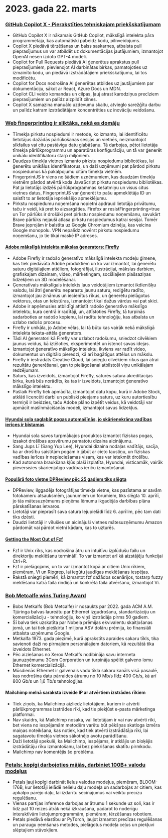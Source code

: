 
<Steps>

# 2023. gada 22. marts

### [GitHub Copilot X - Pierakstīties tehniskajam priekšskatījumam](https://github.blog/2023-03-22-github-copilot-x-the-ai-powered-developer-experience/?ref=hackernewsgpt.com)

- GitHub Copilot X ir nākamais GitHub Copilot, mākslīgā intelekta pāra programmētāja, kas automātiski pabeidz kodu, pilnveidojums.
- Copilot X piedāvā tērzēšanas un balss saskarnes, atbalsta pull pieprasījumus un var atbildēt uz dokumentācijas jautājumiem, izmantojot OpenAI nesen izdoto GPT-4 modeli.
- Copilot for Pull Requests piedāvā AI ģenerētus aprakstus pull pieprasījumiem, pievienojot AI darbinātas birkas, pamatojoties uz izmainīto kodu, un piedāvā izstrādātājiem priekšskatījumu, lai tos modificētu.
- Copilot for Docs nodrošina AI ģenerētas atbildes uz jautājumiem par dokumentāciju, sākot ar React, Azure Docs un MDN.
- Copilot CLI veido komandas un cilpas, ļauj atrast karodziņus precīziem pieprasījumiem un palīdz aizpildīt cilnes.
- Copilot X samazina manuālo uzdevumu skaitu, atvieglo sarežģītu darbu un palīdz katram izstrādātājam koncentrēties uz inovāciju veidošanu.

### [Web fingerprinting ir sliktāks, nekā es domāju](https://www.bitestring.com/posts/2023-03-19-web-fingerprinting-is-worse-than-I-thought.html?ref=hackernewsgpt.com)

- Tīmekļa pirkstu nospiedumi ir metode, ko izmanto, lai identificētu lietotājus dažādās pārlūkošanas sesijās un vietnēs, neizmantojot sīkfailus vai citu pastāvīgu datu glabāšanu. Tā darbojas, pētot lietotāja tīmekļa pārlūkprogrammu un aparatūras konfigurāciju, un tā var ģenerēt unikālu identifikatoru starp miljoniem.
- Daudzas tīmekļa vietnes izmanto pirkstu nospiedumu bibliotēkas, lai ģenerētu unikālus identifikatorus, un daži uzņēmumi pat pārdod pirkstu nospiedumus kā pakalpojumu citām tīmekļa vietnēm.
- FingerprintJS ir viens no šādiem uzņēmumiem, kas daudzām tīmekļa vietnēm pārdod atvērtā koda JavaScript pirkstu nospiedumu bibliotēkas. Pat ja lietotājs izdzēš pārlūkprogrammas kešatmiņu un visus citus vietnes datus, FingerprintJS var ģenerēt to pašu apmeklētāja ID un saistīt to ar lietotāja iepriekšējo apmeklējumu.
- Pirkstu nospiedumu noņemšana nopietni apdraud lietotāja privātumu, taču ir veidi, kā pret to aizsargāties. Firefox ar resistFingerprinting=true un Tor pārlūks ir drošāki pret pirkstu nospiedumu noņemšanu, savukārt Brave pārlūks nejauši atlasa pirkstu nospiedumus katrai sesijai. Tomēr Brave joprojām ir balstīta uz Google Chromium dzinēju, kas veicina Google monopolu. VPN nepalīdz novērst pirkstu nospiedumu noņemšanu, jo tie tikai maskē IP adreses.

#### [Adobe mākslīgā intelekta mākslas ģenerators: Firefly](https://www.adobe.com/sensei/generative-ai/firefly.html?ref=hackernewsgpt.com)

- Adobe Firefly ir radošo ģeneratīvo mākslīgā intelekta modeļu ģimene, kas tiek piedāvāta Adobe produktiem un ko var izmantot, lai ģenerētu saturu digitālajiem attēliem, fotogrāfijai, ilustrācijai, mākslas darbiem, grafiskajam dizainam, video, mārketingam, sociālajiem plašsaziņas līdzekļiem un 3D modelēšanai.
- Ģeneratīvais mākslīgais intelekts ļaus veidotājiem izmantot ikdienišķu valodu, lai ātri ģenerētu neparastu jaunu saturu, rediģētu radīto, izmantojot jau zināmus un iecienītus rīkus, un ģenerētu pielāgotus vektorus, otas un tekstūras, izmantojot tikai dažus vārdus vai pat skici.
- Adobe ir apņēmusies atbildīgi attīstīt radošo ģeneratīvo mākslīgo intelektu, kura centrā ir radītāji, un, attīstoties Firefly, tā turpinās sadarboties ar radošo kopienu, lai radītu tehnoloģiju, kas atbalsta un uzlabo radošo procesu.
- Firefly ir unikāla, jo Adobe vēlas, lai tā būtu kas vairāk nekā mākslīgā intelekta teksta-attēla ģenerators.
- Tādi AI ģeneratori kā Firefly var uzlabot radošumu, sniedzot cilvēkiem jaunus veidus, kā iztēloties, eksperimentēt un īstenot savas idejas.
- Izmantojot ģeneratīvo mākslīgo intelektu, ikviens var radīt video, dokumentus un digitālo pieredzi, kā arī bagātīgus attēlus un mākslu.
- Firefly ir iestrādāts Creative Cloud, lai sniegtu cilvēkiem rīkus gan ātrai rezultātu ģenerēšanai, gan to pielāgošanai atbilstoši viņu unikālajam redzējumam.
- Saturs, kas izveidots, izmantojot Firefly, saturēs satura akreditācijas birku, kurā būs norādīts, ka tas ir izveidots, izmantojot ģeneratīvo mākslīgo intelektu.
- Pašlaik Firefly tiek apmācīta, izmantojot datu kopu, kurā ir Adobe Stock, atklāti licencēti darbi un publiski pieejams saturs, uz kuru autortiesību termiņš ir beidzies, taču Adobe plāno izpētīt veidus, kā veidotāji var apmācīt mašīnmācīšanās modeli, izmantojot savus līdzekļus.

#### [Hyundai sola saglabāt pogas automašīnās, jo skārienekrāna vadības ierīces ir bīstamas](https://www.thedrive.com/news/hyundai-promises-to-keep-buttons-in-cars-because-touchscreen-controls-are-dangerous?ref=hackernewsgpt.com)

- Hyundai sola savos turpmākajos produktos izmantot fiziskas pogas, izsakot drošības apsvērumu pamatotu dizaina aicinājumu.
- Sang Jups Lī (Sang Yup Lee), Hyundai dizaina nodaļas vadītājs, sacīja, ka ar drošību saistītām pogām ir jābūt ar cieto taustiņu, un fiziskas vadības ierīces ir nepieciešamas visam, kas var ietekmēt drošību.
- Kad autonoma braukšana kļūs plaši izplatīta, Hyundai, visticamāk, vairāk pievērsīsies skārienjutīgo vadības ierīču izmantošanai.

#### [Populārā foto vietne DPReview pēc 25 gadiem tiks slēgta](https://www.dpreview.com/news/5901145460/dpreview-com-to-close?ref=hackernewsgpt.com)

- DPReview, ilggadēja fotogrāfijas tīmekļa vietne, kas pazīstama ar savām fotokameru atsauksmēm, jaunumiem un forumiem, tiks slēgta 10. aprīlī, jo tās mātesuzņēmums pieņēma lēmumu ikgadējās darbības plāna pārskatīšanas ietvaros.
- Lietotāji var pieprasīt sava satura lejupielādi līdz 6. aprīlim, pēc tam dati tiks dzēsti.
- Daudzi lietotāji ir vīlušies un aicinājuši vietnes mātesuzņēmumu Amazon pārdomāt vai pārdot vietni kādam, kas to uzturēs.

#### [Getting the Most Out of Fzf](https://andrew-quinn.me/fzf/?ref=hackernewsgpt.com)

- Fzf ir Unix rīks, kas nodrošina ātru un intuitīvu izplūdušu failu un direktoriju meklēšanu terminālī. To var izmantot arī kā aizstājēju funkcijai Ctrl+R.
- Fzf ir pielāgojams, un to var izmantot kopā ar citiem Unix rīkiem, piemēram, Vi un Ripgrep, lai iegūtu jaudīgas meklēšanas iespējas.
- Rakstā sniegti piemēri, kā izmantot fzf dažādos scenārijos, tostarp fuzzy meklēšanu katrā faila rindiņā un konkrēta faila atvēršanu, izmantojot Vi.

### [Bob Metcalfe wins Turing Award](https://amturing.acm.org/?2023=&ref=hackernewsgpt.com)

- Bobs Metkalfs (Bob Metcalfe) ir nosaukts par 2022. gada ACM A.M. Tjūringa balvas laureātu par Ethernet izgudrošanu, standartizāciju un komercializāciju - tehnoloģiju, ko viņš izstrādāja pirms 50 gadiem.
- Šī balva tiek uzskatīta par Nobela prēmijas ekvivalentu skaitļošanas jomā, un tai tiek piešķirta 1 miljona ASV dolāru prēmija, ko finansiāli atbalsta uzņēmums Google.
- Metkalfa 1973. gada piezīmē, kurā aprakstīts apraides sakaru tīkls, tika savienoti daži no pirmajiem personālajiem datoriem, kā rezultātā tika izveidots Ethernet.
- Pēc aiziešanas no Xerox Metkalfs nodibināja savu interneta jaunuzņēmumu 3Com Corporation un turpināja spēlēt galveno lomu Ethernet komercializācijā.
- Mūsdienās Ethernet ir galvenais vadu tīkla sakaru kanāls visā pasaulē, kas nodrošina datu pārraides ātrumu no 10 Mb/s līdz 400 Gb/s, kā arī 800 Gb/s un 1,6 Tb/s tehnoloģijas.

#### Mailchimp melnā saraksta izveide IP ar atvērtiem izstrādes rīkiem

- Tiek ziņots, ka Mailchimp aizliedz lietotājiem, kuriem ir atvērti pārlūkprogrammas izstrādes rīki, kad tie piekļūst e-pasta mārketinga platformai.
- Nav skaidrs, kā Mailchimp nosaka, vai lietotājam ir vai nav atvērti rīki, bet viena no iespējamām metodēm varētu būt pēkšņas skatloga izmēra maiņas noteikšana, kas notiek, kad tiek atvērti izstrādātāja rīki, lai sagatavotu tīmekļa vietnes sākotnējo avotu parādīšanu.
- Daži lietotāji spekulē, ka Mailchimp, iespējams, ir atklājis un bloķējis izstrādātāju rīku izmantošanu, lai bez piekrišanas skatītu pirmkodu.
- Mailchimp nav komentējis šo problēmu.

### [Petals: kopīgi darbojoties mājās, darbiniet 100B+ valodu modeļus](https://petals.ml/?ref=hackernewsgpt.com)

- Petals ļauj kopīgi darbināt lielus valodas modeļus, piemēram, BLOOM-176B, kur lietotāji ielādē nelielu daļu modeļa un sadarbojas ar citiem, kas apkalpo pārējo daļu, lai izdarītu secinājumus vai veiktu precīzu regulēšanu.
- Vienas partijas inference darbojas ar ātrumu 1 sekunde uz soli, kas ir līdz pat 10 reizes ātrāk nekā izkraušana, padarot to noderīgu interaktīvām lietojumprogrammām, piemēram, tērzēšanas robotiem.
- Petals piedāvā elastību ar PyTorch, ļaujot izmantot precīzas regulēšanas un paraugu ņemšanas metodes, pielāgotus modeļa ceļus un piekļuvi slēptajiem stāvokļiem.

</Steps>
